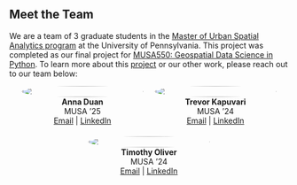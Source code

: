 Meet the Team
-------------

We are a team of 3 graduate students in the [Master of Urban Spatial Analytics program](https://www.design.upenn.edu/musa/about) at the University of Pennsylvania. This project was completed as our final project for [MUSA550: Geospatial Data Science in Python](https://musa-550-fall-2023.github.io/). To learn more about this [project](https://github.com/LuckyLaharlTim/MUSA_5500_Final) or our other work, please reach out to our team below:

<div style="display: flex; justify-content: center; align-items: center; flex-wrap: wrap; text-align: center; gap: 20px;">

<div style="flex: 1; min-width: 220px; max-width: 220px;">
  <img src="../images/AD.png" style="width: 100%; height: auto; border-radius: 50%;">
  <div><strong>Anna Duan</strong></div>
  <div>MUSA '25</div>
  <div><a href="mailto:annaduan@sas.upenn.edu">Email</a> | <a href="https://www.linkedin.com/in/annaduan/">LinkedIn</a></div>
</div>

<div style="flex: 1; min-width: 220px; max-width: 220px;">
  <img src="../images/TK.jpg" style="width: 100%; height: auto; border-radius: 50%;">
  <div><strong>Trevor Kapuvari</strong></div>
  <div>MUSA '24</div>
  <div><a href="mailto:kapuvarit@gmail.com">Email</a> | <a href="https://www.linkedin.com/in/trevor-kapuvari/">LinkedIn</a></div>
</div>

<div style="flex: 1; min-width: 220px; max-width: 220px;">
  <img src="../images/TO.jpg" style="width: 100%; height: auto; border-radius: 50%;">
  <div><strong>Timothy Oliver</strong></div>
  <div>MUSA '24</div>
  <div><a href="mailto:timoliver200@gmail.com">Email</a> | <a href="https://www.linkedin.com/in/timoliver200/">LinkedIn</a></div>
</div>

</div>
